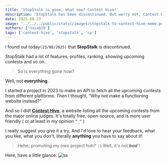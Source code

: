 ---
title: 'StopStalk is gone, what now? Contest Hive!'
description: "StopStalk has been discontinued. But worry not, Contest Hive is here to stay! We gathered all the upcoming contests in one place, so you don't have to."
date: 2025-08-23
image: '../../../public/static/images/stopstalk-to-contest-hive-meme.png'
authors: ['nusab19']
tags: ['contest-hive', 'stopstalk', 'cp']
---

I found out today`(23/08/2025)` that **StopStalk** is discontinued.

StopStalk had a lot of features, profiles, ranking, showing upcoming contests and so on.

> So is everything gone now?

Well, not **everything**.


I started a project in 2023 to make an API to fetch all the upcoming contests from different platforms. Then I thought, "Why not make a functioning website instead?"

And so I did! **[Contest Hive](https://contest-hive.vercel.app/)**, a website listing all the upcoming contests from the major online judges. It's totally free, open-source, and is more user friendly ( or at least in my opinion `^_^` )

I really suggest you give it a try. And I'd love to hear your feedback, what you like, what you don't, literally **anything** you have to say about it!


> Hehe, promoting my own project huh? `:3`
Well, it's not ***bad*** !

Here, have a little glance:
![ss](../../../public/static/images/contest-hive.vercel.app_focused-min.png)